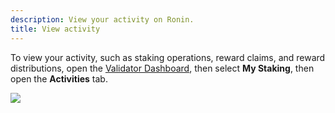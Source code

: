 ```yaml
---
description: View your activity on Ronin.
title: View activity
---
```



To view your activity, such as staking operations,
reward claims, and reward distributions, open the [Validator Dashboard](https://validator.roninchain.com), then select **My Staking**, then open the **Activities** tab.

<img src={activity} width={1280} />
